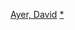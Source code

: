 {{Navbox
| name = 戴维·艾尔
| title = [[大衛·艾亞]]电影作品
| listclass = hlist
| state = {{{state|autocollapse}}}

| group1= 导演
| list1=
* 《{{tsl|en|Harsh Times|暴力衝擊}}》（2005）
* 《[[街头之王]]》 （2008）
* 《[[警戒结束]]》（2012）
* 《[[破坏者 (2014年电影)|震撼殺戮]]》（2014）
* 《[[狂怒 (电影)|狂怒]]》（2014）
* 《[[自殺突擊隊 (電影)|自殺突擊隊]]》（2016）
* 《[[光靈]]》（2017）
* 《[[收稅人 (電影)|收稅人]]》（2020）

| group3= 僅编剧
| list3=
* 《[[U-571 (电影)|U-571]]》（2000）
* 《[[速度与激情]]》（2001）
* 《[[训练日]]》（2001）
* 《{{tsl|en|Dark Blue (film)|私法行动}}》（2002）
* 《[[反恐特警組]]》（2003）

}}<noinclude>
{{collapsible option}}
[[Category:美国电影导演模板|Ayer, David]]
[[Category:大卫·阿耶电影|*]]
</noinclude>